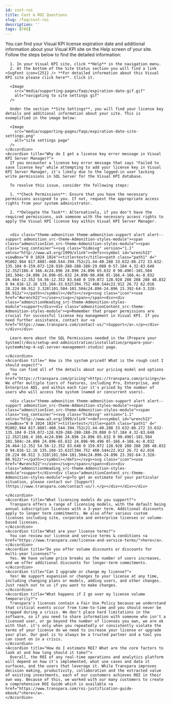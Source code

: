 ```yaml
---
id: cost-roi
title: Cost & ROI Questions
slug: /faq/cost-roi
description: ''
tags: [FAQ]
---
```



<SearchWrapper>
  <AccordionGroup>
    <Accordion title="Where Can I Find the Expiration Date of My Visual KPI License?">
      You can find your Visual KPI license expiration date and additional information about your Visual KPI site on the Help screen of your site. Follow the steps below to find the detailed information:

      1. In your Visual KPI site, click **Help** in the navigation menu.
      2. At the bottom of the Site Status section you will find a link <SvgFont icon={251} /> **For detailed information about this Visual KPI site please click here**. Click it.

      <Image
        src="media/supporting-pages/faqs/expiration-date-gif.gif"
        alt="navigating to site settings gif"
      />

      Under the section **Site Settings**, you will find your license key details and additional information about your site. This is exemplified in the image below:

      <Image
        src="media/supporting-pages/faqs/expiration-date-site-settings.png"
        alt="site settings page"
      />
    </Accordion>
    <Accordion title="Why do I get a license key error message in Visual KPI Server Manager?">
      If you encounter a license key error message that says "Failed to save license key" while attempting to add your license key in Visual KPI Server Manager, it's likely due to the logged-in user lacking write permissions in SQL Server for the Visual KPI database.

      To resolve this issue, consider the following steps:

      1. **Check Permissions**: Ensure that you have the necessary permissions assigned to you. If not, request the appropriate access rights from your system administrator.

      2. **Delegate the Task**: Alternatively, if you don't have the required permissions, ask someone with the necessary access rights to apply the Visual KPI license key within Visual KPI Server Manager.


      <div class="theme-admonition theme-admonition-support alert alert--support admonition_src-theme-Admonition-styles-module"><span class="admonitionIcon_src-theme-Admonition-styles-module"><span class="svg_container"><svg class="hidesvg" version="1.1" xmlns="http://www.w3.org/1999/xlink"><defs><symbol id="wrench22" viewBox="0 0 1024 1024"><title>test</title><path class="path1" d=" M1002.944 817.888l-460.544-394.752c21.44-40.288 33.632-86.272 33.632-135.104 0-159.072-128.928-288-288-288-29.088 0-57.184 4.32-83.648 12.352l166.4 166.4c24.896 24.896 24.896 65.632 0 90.496l-101.504 101.504c-24.896 24.896-65.632 24.896-90.496 0l-166.4-166.4c-8.032 26.464-12.352 54.56-12.352 83.648 0 159.072 128.928 288 288 288 48.832 0 94.816-12.16 135.104-33.632l394.752 460.544c22.912 26.72 62.016 28.224 86.912 3.328l101.504-101.504c24.896-24.896 23.392-64-3.328-86.912z"></path></symbol></defs></svg><svg class="icon"><use href="#wrench22"></use></svg></span></span><div><div class="admonitionHeading_src-theme-Admonition-styles-module">support</div><div class="admonitionContent_src-theme-Admonition-styles-module"><p>Remember that proper permissions are crucial for successful license key management in Visual KPI. If you need further assistance, contact our <a href="https://www.transpara.com/contact-us/">Support</a>.</p></div></div></div>
    
      Learn more about the SQL Permissions needed in the [Prepare your System](/docs/setup-and-administration/installation/prepare-your-system#step-4-sql-server-management-studio) page.
      
    </Accordion>
    <Accordion title=" How is the system priced? What is the rough cost I should expect?">
      You can find all of the details about our pricing model and options at <a href="https://transpara.com/pricing">https://transpara.com/pricing</a>. We offer multiple tiers of features, including Pro, Enterprise, and Enterprise ADI, and within each tier it's priced by the number of users who will access the system (named or concurrent users). 

      <div class="theme-admonition theme-admonition-support alert alert--support admonition_src-theme-Admonition-styles-module"><span class="admonitionIcon_src-theme-Admonition-styles-module"><span class="svg_container"><svg class="hidesvg" version="1.1" xmlns="http://www.w3.org/1999/xlink"><defs><symbol id="wrench22" viewBox="0 0 1024 1024"><title>test</title><path class="path1" d=" M1002.944 817.888l-460.544-394.752c21.44-40.288 33.632-86.272 33.632-135.104 0-159.072-128.928-288-288-288-29.088 0-57.184 4.32-83.648 12.352l166.4 166.4c24.896 24.896 24.896 65.632 0 90.496l-101.504 101.504c-24.896 24.896-65.632 24.896-90.496 0l-166.4-166.4c-8.032 26.464-12.352 54.56-12.352 83.648 0 159.072 128.928 288 288 288 48.832 0 94.816-12.16 135.104-33.632l394.752 460.544c22.912 26.72 62.016 28.224 86.912 3.328l101.504-101.504c24.896-24.896 23.392-64-3.328-86.912z"></path></symbol></defs></svg><svg class="icon"><use href="#wrench22"></use></svg></span></span><div><div class="admonitionHeading_src-theme-Admonition-styles-module">support</div><div class="admonitionContent_src-theme-Admonition-styles-module"><p>To get an estimate for your particular situation, please contact our [Support](https://www.transpara.com/contact-us/).</p></div></div></div>
      
    </Accordion>
    <Accordion title="What licensing models do you support?">
      Transpara offers a range of licensing models, with the default being annual subscription licenses with a 3-year term. Additional discounts apply to longer term commitments. We also offer various custom licenses including site, corporate and enterprise licenses or volume-based licenses.
    </Accordion>
    <Accordion title="What are your license terms?">
      You can review our license and service terms & conditions <a href="https://www.transpara.com/license-and-service-terms/">here</a>.
    </Accordion>
    <Accordion title="Do you offer volume discounts or discounts for multi-year licenses?">
      Yes. We have volume price breaks as the number of users increases, and we offer additional discounts for longer-term commitments.
    </Accordion>
    <Accordion title="Can I upgrade or change my license?">
      Yes! We support expansion or changes to your license at any time, including changing plans or models, adding users, and other changes. Just reach out to us if you want to make changes.
    </Accordion>
    <Accordion title="What happens if I go over my license volume temporarily?">
      Transpara's licenses contain a Fair Use Policy because we understand that critical events occur from time-to-time and you should never be trapped during a crisis. We don't place hard limitations in the software, so if you need to share information with someone who isn't a licensed user, or go beyond the number of licenses you own, we are ok with that. it's only when you repeatedly or consistently violate the terms of your license do we need to increase your license or upgrade your plan. Our goal is to always be a trusted partner and a tool you can count on in a crisis.
    </Accordion>
    <Accordion title="How do I estimate ROI? What are the core factors to look at and how long should it take?">
      Overall, the ROI of any real-time operations and analytics platform will depend on how it's implemented, what use cases and data it surfaces, and the users that leverage it. While Transpara improves decision making, productivity, collaboration and the extracted value of existing investments, each of our customers achieves ROI in their own way. Because of this, we worked with our many customers to create a comprehensive ROI Guide which is available <a href="https://www.transpara.com/roi-justification-guide-ebook/">here</a>.
    </Accordion>
  </AccordionGroup>
</SearchWrapper>